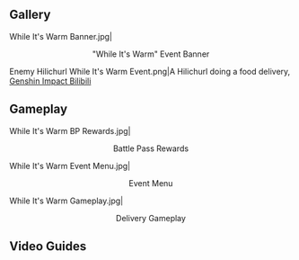{{Event Tabs}}
==Gallery==
<gallery>
While It's Warm Banner.jpg|<center>"While It's Warm" Event Banner</center>
Enemy Hilichurl While It's Warm Event.png|A Hilichurl doing a food delivery, [https://t.bilibili.com/100755050?type=2 Genshin Impact Bilibili]
</gallery>

==Gameplay==
<gallery>
While It's Warm BP Rewards.jpg|<center>Battle Pass Rewards</center>
While It's Warm Event Menu.jpg|<center>Event Menu</center>
While It's Warm Gameplay.jpg|<center>Delivery Gameplay</center>
</gallery>

==Video Guides==
{{EVT
|video1   = https://youtu.be/BcZD_FSoCsE
|caption1 = Day 1

|video2   = https://youtu.be/KNDyU63IyY8
|caption2 = Day 2

|video3   = https://youtu.be/1mlZc1muvGc
|caption3 = Day 3

|video4   = https://youtu.be/fhbvadwTuTw
|caption4 = Day 4

|video5   = https://youtu.be/XxjNoKhOm9o
|caption5 = Day 5

|video6   = https://youtu.be/Tsicu_CYYVA
|caption6 = Day 6

|video7   = https://youtu.be/FYHqYdSWxqU
|caption7 = Day 7
}}